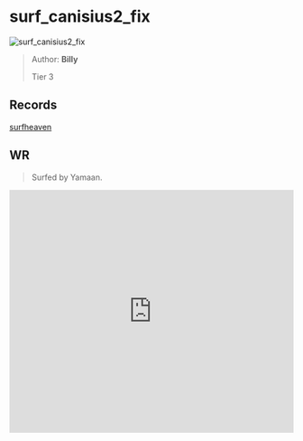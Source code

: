 
# surf_canisius2_fix

![surf_canisius2_fix](https://raw.githubusercontent.com/Sayt123/SurfMapPics/Maps-and-bonuses/csgo/surf_canisius2_fix.jpg)

> Author: **Billy**
>
> Tier 3

## Records

[surfheaven](https://surfheaven.eu/map/surf_canisius2_fix)

## WR

> Surfed by Yamaan.

<iframe
width="100%"
height="430"
src="https://www.youtube.com/embed/SL2lzYrbfgg"
frameborder="0"
allow="accelerometer; autoplay; clipboard-write; encrypted-media; gyroscope; picture-in-picture"
allowFullScreen
/>

```md

[Surf Timer] - Yamaan finished in 01:06:64 (WR -00:00:61). Improving by 00:00:67
[Surf Timer] - Yamaan beat the map record! Rank: 1/1344


```
                